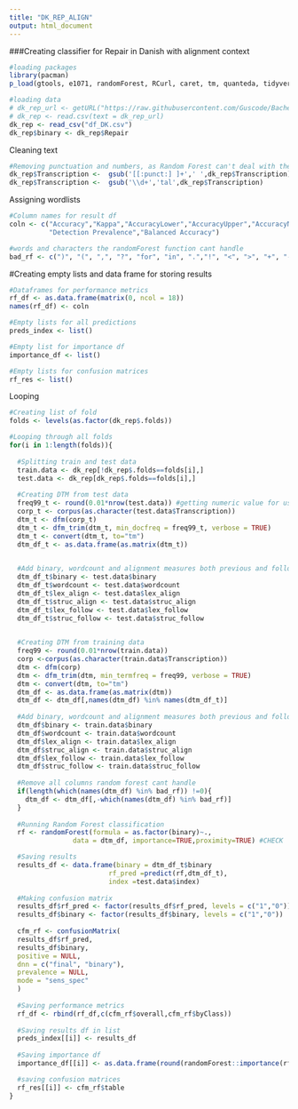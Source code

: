 ```yaml
---
title: "DK_REP_ALIGN"
output: html_document
---
```

###Creating classifier for Repair in Danish with alignment context
```r
#loading packages
library(pacman)
p_load(gtools, e1071, randomForest, RCurl, caret, tm, quanteda, tidyverse)

#loading data
# dk_rep_url <- getURL("https://raw.githubusercontent.com/Guscode/BachelorAllDay/master/df_DK.csv")
# dk_rep <- read.csv(text = dk_rep_url)
dk_rep <- read_csv("df_DK.csv")
dk_rep$binary <- dk_rep$Repair
```

Cleaning text
```r
#Removing punctuation and numbers, as Random Forest can't deal with them
dk_rep$Transcription <-  gsub('[[:punct:] ]+',' ',dk_rep$Transcription)
dk_rep$Transcription <-  gsub('\\d+','tal',dk_rep$Transcription)
```

Assigning wordlists
```r
#Column names for result df
coln <- c("Accuracy","Kappa","AccuracyLower","AccuracyUpper","AccuracyNull","AccuracyPValue","McnemarPValue","Sensitivity","Specificity","Pos Pred Value","Neg Pred Value","Precision","Recall","F1","Prevalence","Detection Rate",
          "Detection Prevalence","Balanced Accuracy")

#words and characters the randomForest function cant handle
bad_rf <- c(")", "(", ",", "?", "for", "in", ".","!", "<", ">", "+", "-", "'", "_")
```

#Creating empty lists and data frame for storing results
```r
#Dataframes for performance metrics
rf_df <- as.data.frame(matrix(0, ncol = 18))
names(rf_df) <- coln

#Empty lists for all predictions                         
preds_index <- list()

#Empty list for importance df
importance_df <- list()

#Empty lists for confusion matrices
rf_res <- list()
```

Looping
```r
#Creating list of fold
folds <- levels(as.factor(dk_rep$.folds))

#Looping through all folds
for(i in 1:length(folds)){
  
  #Splitting train and test data
  train.data <- dk_rep[!dk_rep$.folds==folds[i],]
  test.data <- dk_rep[dk_rep$.folds==folds[i],]
  
  #Creating DTM from test data
  freq99_t <- round(0.01*nrow(test.data)) #getting numeric value for using 99% most frequent words
  corp_t <- corpus(as.character(test.data$Transcription))
  dtm_t <- dfm(corp_t)
  dtm_t <- dfm_trim(dtm_t, min_docfreq = freq99_t, verbose = TRUE)
  dtm_t <- convert(dtm_t, to="tm")
  dtm_df_t <- as.data.frame(as.matrix(dtm_t))
  

  #Add binary, wordcount and alignment measures both previous and following to dtm
  dtm_df_t$binary <- test.data$binary
  dtm_df_t$wordcount <- test.data$wordcount
  dtm_df_t$lex_align <- test.data$lex_align
  dtm_df_t$struc_align <- test.data$struc_align
  dtm_df_t$lex_follow <- test.data$lex_follow
  dtm_df_t$struc_follow <- test.data$struc_follow
  

  #Creating DTM from training data
  freq99 <- round(0.01*nrow(train.data))
  corp <-corpus(as.character(train.data$Transcription))
  dtm <- dfm(corp)
  dtm <- dfm_trim(dtm, min_termfreq = freq99, verbose = TRUE)
  dtm <- convert(dtm, to="tm")
  dtm_df <- as.data.frame(as.matrix(dtm))
  dtm_df <- dtm_df[,names(dtm_df) %in% names(dtm_df_t)]
  
  #Add binary, wordcount and alignment measures both previous and following to dtm
  dtm_df$binary <- train.data$binary
  dtm_df$wordcount <- train.data$wordcount
  dtm_df$lex_align <- train.data$lex_align
  dtm_df$struc_align <- train.data$struc_align
  dtm_df$lex_follow <- train.data$lex_follow
  dtm_df$struc_follow <- train.data$struc_follow
  
  #Remove all columns random forest cant handle
  if(length(which(names(dtm_df) %in% bad_rf)) !=0){
    dtm_df <- dtm_df[,-which(names(dtm_df) %in% bad_rf)]
  }
  
  #Running Random Forest classification
  rf <- randomForest(formula = as.factor(binary)~., 
                data = dtm_df, importance=TRUE,proximity=TRUE) #CHECK

  #Saving results
  results_df <- data.frame(binary = dtm_df_t$binary 
                         rf_pred =predict(rf,dtm_df_t),
                         index =test.data$index) 
  
  #Making confusion matrix
  results_df$rf_pred <- factor(results_df$rf_pred, levels = c("1","0"))
  results_df$binary <- factor(results_df$binary, levels = c("1","0"))
  
  cfm_rf <- confusionMatrix(
  results_df$rf_pred,
  results_df$binary,
  positive = NULL,
  dnn = c("final", "binary"),
  prevalence = NULL,
  mode = "sens_spec"
  )
  
  #Saving performance metrics
  rf_df <- rbind(rf_df,c(cfm_rf$overall,cfm_rf$byClass))
  
  #Saving results df in list
  preds_index[[i]] <- results_df
  
  #Saving importance df
  importance_df[[i]] <- as.data.frame(round(randomForest::importance(rf), 2))

  #saving confusion matrices
  rf_res[[i]] <- cfm_rf$table
}
```
 
 
 
 
 